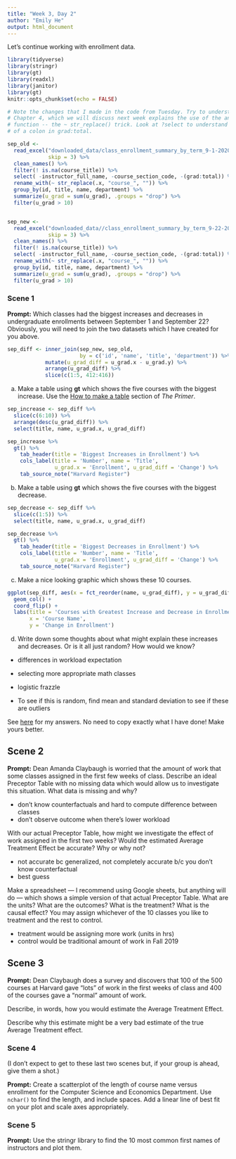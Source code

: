```yaml
---
title: "Week 3, Day 2"
author: "Emily He"
output: html_document
---
```


Let's continue working with enrollment data.


```r
library(tidyverse)
library(stringr)
library(gt)
library(readxl)
library(janitor)
library(gt)
knitr::opts_chunk$set(echo = FALSE)

# Note the changes that I made in the code from Tuesday. Try to understand them.
# Chapter 4, which we will discuss next week explains the use of the anonymous
# function -- the ~ str_replace() trick. Look at ?select to understand the use
# of a colon in grad:total.

sep_old <- 
  read_excel("downloaded_data/class_enrollment_summary_by_term_9-1-2020.xlsx", 
             skip = 3) %>% 
  clean_names() %>% 
  filter(! is.na(course_title)) %>% 
  select( -instructor_full_name, -course_section_code, -(grad:total)) %>%
  rename_with(~ str_replace(.x, "course_", "")) %>% 
  group_by(id, title, name, department) %>% 
  summarize(u_grad = sum(u_grad), .groups = "drop") %>% 
  filter(u_grad > 10)


sep_new <- 
  read_excel("downloaded_data//class_enrollment_summary_by_term_9-22-2020.xlsx", 
             skip = 3) %>% 
  clean_names() %>% 
  filter(! is.na(course_title)) %>% 
  select( -instructor_full_name, -course_section_code, -(grad:total)) %>%
  rename_with(~ str_replace(.x, "course_", "")) %>% 
  group_by(id, title, name, department) %>% 
  summarize(u_grad = sum(u_grad), .groups = "drop") %>% 
  filter(u_grad > 10)
```

### Scene 1

**Prompt:** Which classes had the biggest increases and decreases in undergraduate enrollments between September 1 and September 22? Obviously, you will need to join the two datasets which I have created for you above.

```r
sep_diff <- inner_join(sep_new, sep_old, 
                       by = c('id', 'name', 'title', 'department')) %>%
            mutate(u_grad_diff = u_grad.x - u_grad.y) %>%
            arrange(u_grad_diff) %>%
            slice(c(1:5, 412:416))
```

a) Make a table using **gt** which shows the five courses with the biggest increase. Use the [How to make a table](https://davidkane9.github.io/PPBDS/tools.html#how-to-make-a-table) section of *The Primer*.

``` r
sep_increase <- sep_diff %>%
  slice(c(6:10)) %>%
  arrange(desc(u_grad_diff)) %>%
  select(title, name, u_grad.x, u_grad_diff)

sep_increase %>%
  gt() %>%
    tab_header(title = 'Biggest Increases in Enrollment') %>%
    cols_label(title = 'Number', name = 'Title', 
               u_grad.x = 'Enrollment', u_grad_diff = 'Change') %>%
    tab_source_note("Harvard Register")
```
b) Make a table using **gt** which shows the five courses with the biggest decrease.
``` r
sep_decrease <- sep_diff %>%
  slice(c(1:5)) %>%
  select(title, name, u_grad.x, u_grad_diff)

sep_decrease %>%
  gt() %>%
    tab_header(title = 'Biggest Decreases in Enrollment') %>%
    cols_label(title = 'Number', name = 'Title', 
               u_grad.x = 'Enrollment', u_grad_diff = 'Change') %>%
    tab_source_note("Harvard Register")
```

c) Make a nice looking graphic which shows these 10 courses.

```r
ggplot(sep_diff, aes(x = fct_reorder(name, u_grad_diff), y = u_grad_diff)) + 
  geom_col() + 
  coord_flip() +
  labs(title = 'Courses with Greatest Increase and Decrease in Enrollment',
       x = 'Course Name',
       y = 'Change in Enrollment')

```

d) Write down some thoughts about what might explain these increases and decreases. Or is it all just random? How would we know?

- differences in workload expectation 
- selecting more appropriate math classes
- logistic frazzle

- To see if this is random, find mean and standard deviation to see if these are outliers

See [here](https://rpubs.com/dkane/week-3) for my answers. No need to copy exactly what I have done! Make yours better.


## Scene 2

**Prompt:** Dean Amanda Claybaugh is worried that the amount of work that some classes assigned in the first few weeks of class. Describe an ideal Preceptor Table with no missing data which would allow us to investigate this situation. What data is missing and why? 

- don't know counterfactuals and hard to compute difference between classes
- don't observe outcome when there's lower workload

With our actual Preceptor Table, how might we investigate the effect of work assigned in the first two weeks? Would the estimated Average Treatment Effect be accurate? Why or why not?

- not accurate bc generalized, not completely accurate b/c you don't know counterfactual
- best guess

Make a spreadsheet --- I recommend using Google sheets, but anything will do --- which shows a simple version of that actual Preceptor Table. What are the units? What are the outcomes? What is the treatment? What is the causal effect? You may assign whichever of the 10 classes you like to treatment and the rest to control.

- treatment would be assigning more work (units in hrs)
- control would be traditional amount of work in Fall 2019

## Scene 3

**Prompt:** Dean Claybaugh does a survey and discovers that 100 of the 500 courses at Harvard gave "lots" of work in the first weeks of class and 400 of the courses gave a "normal" amount of work.

Describe, in words, how you would estimate the Average Treatment Effect. 

Describe why this estimate might be a very bad estimate of the true Average Treatment effect.

### Scene 4

(I don't expect to get to these last two scenes but, if your group is ahead, give them a shot.)

**Prompt:** Create a scatterplot of the length of course name versus enrollment for the Computer Science and Economics Department. Use `nchar()` to find the length, and include spaces. Add a linear line of best fit on your plot and scale axes appropriately.


### Scene 5

**Prompt:** Use the stringr library to find the 10 most common first names of instructors and plot them. 

